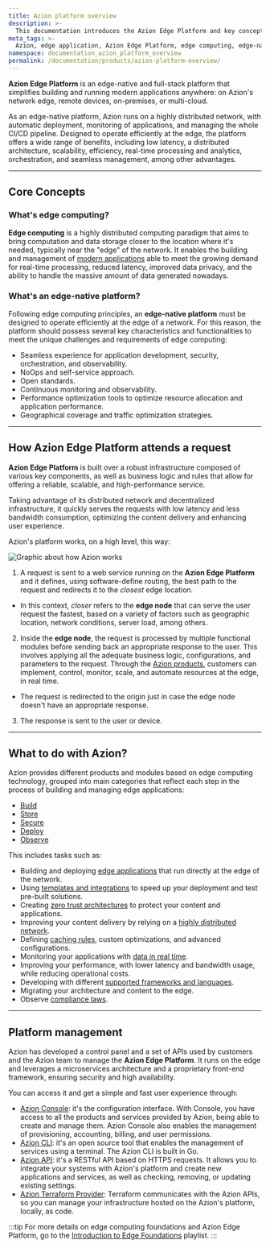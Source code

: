 ```yaml
---
title: Azion platform overview
description: >-
  This documentation introduces the Azion Edge Platform and key concepts to help you better understand edge computing.
meta_tags: >-
  Azion, edge application, Azion Edge Platform, edge computing, edge-native platform
namespace: documentation_azion_platform_overview
permalink: /documentation/products/azion-platform-overview/
---
```



**Azion Edge Platform** is an edge-native and full-stack platform that simplifies building and running modern applications anywhere: on Azion's network edge, remote devices, on-premises, or multi-cloud.

As an edge-native platform, Azion runs on a highly distributed network, with automatic deployment, monitoring of applications, and managing the whole CI/CD pipeline. Designed to operate efficiently at the edge, the platform offers a wide range of benefits, including low latency, a distributed architecture, scalability, efficiency, real-time processing and analytics, orchestration, and seamless management, among other advantages.

---

## Core Concepts

### What's edge computing?

**Edge computing** is a highly distributed computing paradigm that aims to bring computation and data storage closer to the location where it's needed, typically near the "edge" of the network. It enables the building and management of [modern applications](/en/documentation/products/guides/build/build-an-application/) able to meet the growing demand for real-time processing, reduced latency, improved data privacy, and the ability to handle the massive amount of data generated nowadays.

### What's an edge-native platform?

Following edge computing principles, an **edge-native platform** must be designed to operate efficiently at the edge of a network. For this reason, the platform should possess several key characteristics and functionalities to meet the unique challenges and requirements of edge computing:

- Seamless experience for application development, security, orchestration, and observability.
- NoOps and self-service approach.
- Open standards.
- Continuous monitoring and observability.
- Performance optimization tools to optimize resource allocation and application performance.
- Geographical coverage and traffic optimization strategies.

---

## How Azion Edge Platform attends a request

**Azion Edge Platform** is built over a robust infrastructure composed of various key components, as well as business logic and rules that allow for offering a reliable, scalable, and high-performance service.

Taking advantage of its distributed network and decentralized infrastructure, it quickly serves the requests with low latency and less bandwidth consumption, optimizing the content delivery and enhancing user experience. 

Azion's platform works, on a high level, this way:

![Graphic about how Azion works](/assets/docs/images/uploads/request_flow.png)

1. A request is sent to a web service running on the **Azion Edge Platform** and it defines, using software-define routing, the best path to the request and redirects it to the *closest* edge location.
- In this context, *closer* refers to the **edge node** that can serve the user request the fastest, based on a variety of factors such as geographic location, network conditions, server load, among others. 
2. Inside the **edge node**, the request is processed by multiple functional modules before sending back an appropriate response to the user. This involves applying all the adequate business logic, configurations, and parameters to the request. Through the [Azion products](/en/documentation/), customers can implement, control, monitor, scale, and automate resources at the edge, in real time.
- The request is redirected to the origin just in case the edge node doesn't have an appropriate response.
3. The response is sent to the user or device.

---

## What to do with Azion?

Azion provides different products and modules based on edge computing technology, grouped into main categories that reflect each step in the process of building and managing edge applications:

- [Build](/en/documentation/products/guides/build/overview/)
- [Store](/en/documentation/products/store/overview/)
- [Secure](/en/documentation/products/secure/overview/)
- [Deploy](/en/documentation/products/deploy/overview/)
- [Observe](/en/documentation/products/observe/overview/)

This includes tasks such as:

- Building and deploying [edge applications](/en/documentation/products/build/edge-application/) that run directly at the edge of the network.
- Using [templates and integrations](/en/documentation/products/marketplace/templates-and-integrations-overview/) to speed up your deployment and test pre-built solutions.
- Creating [zero trust architectures](https://www.azion.com/en/blog/first-steps-to-simplify-the-zero-trust-model-adoption/) to protect your content and applications.
- Improving your content delivery by relying on a [highly distributed network](https://www.azion.com/en/products/our-network/).
- Defining [caching rules](/en/documentation/products/build/edge-application/edge-cache/), custom optimizations, and advanced configurations.
- Monitoring your applications with [data in real time](/en/documentation/products/observe/real-time-metrics/). 
- Improving your performance, with lower latency and bandwidth usage, while reducing operational costs.
- Developing with different [supported frameworks and languages](/en/documentation/products/build/develop-with-azion/frameworks-specific/overview/).
- Migrating your architecture and content to the edge.
- Observe [compliance laws](https://www.azion.com/en/compliance/).

---

## Platform management

Azion has developed a control panel and a set of APIs used by customers and the Azion team to manage the **Azion Edge Platform**. It runs on the edge and leverages a microservices architecture and a proprietary front-end framework, ensuring security and high availability.

You can access it and get a simple and fast user experience through:

- [Azion Console](/en/documentation/products/guides/getting-to-know-azion-console/): it's the configuration interface. With Console, you have access to all the products and services provided by Azion, being able to create and manage them. Azion Console also enables the management of provisioning, accounting, billing, and user permissions.
- [Azion CLI](/en/documentation/products/azion-cli/overview/): it's an open source tool that enables the management of services using a terminal. The Azion CLI is built in Go.
- [Azion API](https://api.azion.com/): it's a RESTful API based on HTTPS requests. It allows you to integrate your systems with Azion's platform and create new applications and services, as well as checking, removing, or updating existing settings.
- [Azion Terraform Provider](/en/documentation/products/terraform-provider/): Terraform communicates with the Azion APIs, so you can manage your infrastructure hosted on the Azion's platform, locally, as code.

:::tip
For more details on edge computing foundations and Azion Edge Platform, go to the [Introduction to Edge Foundations](https://www.youtube.com/watch?v=ZBC8h-0l1FQ&list=PL02NW2s3y10N0SQ-2mWL9WN-RWHE8atMp) playlist.
:::